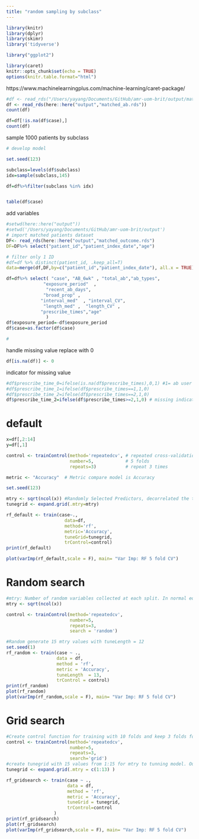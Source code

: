```yaml
---
title: "random sampling by subclass"
---
```


```r
library(knitr)
library(dplyr)
library(skimr)
library('tidyverse')

library("ggplot2")

library(caret)
knitr::opts_chunk$set(echo = TRUE)
options(knitr.table.format="html")
```

https://www.machinelearningplus.com/machine-learning/caret-package/ 

```r
#df <- read_rds("/Users/yayang/Documents/GitHub/amr-uom-brit/output/matched_ab.rds")
df <- read_rds(here::here("output","matched_ab.rds"))
count(df)

df=df[!is.na(df$case),]
count(df)
```

sample 1000 patients by subclass
```r
# develop model

set.seed(123)

subclass=levels(df$subclass)
idx=sample(subclass,145)

df=df%>%filter(subclass %in% idx)


table(df$case)

```

add variables
```r
#setwd(here::here("output"))
#setwd('/Users/yayang/Documents/GitHub/amr-uom-brit/output')
# import matched patients dataset
DF<- read_rds(here::here("output","matched_outcome.rds")
DF=DF%>% select("patient_id","patient_index_date","age")

# filter only 1 ID
#df=df %>% distinct(patient_id, .keep_all=T)
data=merge(df,DF,by=c("patient_id","patient_index_date"), all.x = TRUE)

```


```r
df=df%>% select( "case", "AB_6wk" , "total_ab","ab_types",
              "exposure_period"  ,
               "recent_ab_days",  
              "broad_prop" ,
             "interval_med"  , "interval_CV",
              "length_med" ,  "length_CV" ,
             "prescribe_times","age"
               )
df$exposure_period=-df$exposure_period
df$case=as.factor(df$case)

#
```

handle missing value
replace with 0
```r
df[is.na(df)] <- 0
```

indicator for missing value
```r
#df$prescribe_time_0=ifelse(is.na(df$prescribe_times),0,1) #1= ab user ,0=non 
#df$prescribe_time_1=ifelse(df$prescribe_times==1,1,0) 
#df$prescribe_time_2=ifelse(df$prescribe_times==2,1,0) 
df$prescribe_time_2=ifelse(df$prescribe_times>=2,1,0) # missing indicator for sd,CV

```





# default
```r
x=df[,2:14]
y=df[,1]

control <- trainControl(method='repeatedcv', # repeated cross-validation 
                        number=5,            # 5 folds 
                        repeats=3)           # repeat 3 times

metric <- "Accuracy"  # Metric compare model is Accuracy

set.seed(123)

mtry <- sqrt(ncol(x)) #Randomly Selected Predictors, decorrelated the trees, preventing strong predictors from being selected on the top of every time
tunegrid <- expand.grid(.mtry=mtry)

rf_default <- train(case~., 
                      data=df, 
                      method='rf', 
                      metric='Accuracy', 
                      tuneGrid=tunegrid, 
                      trControl=control)
print(rf_default)

plot(varImp(rf_default,scale = F), main= "Var Imp: RF 5 fold CV")
```

# Random search
```r
#mtry: Number of random variables collected at each split. In normal equal square number columns.
mtry <- sqrt(ncol(x))

control <- trainControl(method='repeatedcv', 
                        number=5, 
                        repeats=3,
                        search = 'random')

#Random generate 15 mtry values with tuneLength = 12
set.seed(1)
rf_random <- train(case ~ .,
                   data = df,
                   method = 'rf',
                   metric = 'Accuracy',
                   tuneLength  = 13, 
                   trControl = control)
print(rf_random)
plot(rf_random)
plot(varImp(rf_random,scale = F), main= "Var Imp: RF 5 fold CV")

```


# Grid search
```r

#Create control function for training with 10 folds and keep 3 folds for training. search method is grid.
control <- trainControl(method='repeatedcv', 
                        number=5, 
                        repeats=3, 
                        search='grid')
#create tunegrid with 15 values from 1:15 for mtry to tunning model. Our train function will change number of entry variable at each split according to tunegrid. 
tunegrid <- expand.grid(.mtry = c(1:13) )

rf_gridsearch <- train(case ~ ., 
                       data = df,
                       method = 'rf',
                       metric = 'Accuracy',
                       tuneGrid = tunegrid,
                       trControl=control
                  )
print(rf_gridsearch)
plot(rf_gridsearch)
plot(varImp(rf_gridsearch,scale = F), main= "Var Imp: RF 5 fold CV")

```


